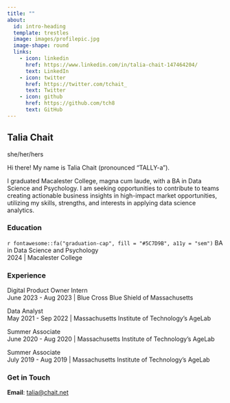 ```yaml
---
title: ""
about:
  id: intro-heading
  template: trestles
  image: images/profilepic.jpg
  image-shape: round
  links:
    - icon: linkedin
      href: https://www.linkedin.com/in/talia-chait-147464204/ 
      text: LinkedIn
    - icon: twitter
      href: https://twitter.com/tchait_
      text: Twitter
    - icon: github
      href: https://github.com/tch8
      text: GitHub
---
```


::: {#intro-heading}
## **Talia Chait**

she/her/hers

Hi there! My name is Talia Chait (pronounced "TALLY-a").

I graduated Macalester College, magna cum laude, with a BA in Data Science and Psychology. I am seeking opportunities to contribute to teams creating actionable business insights in high-impact market opportunities, utilizing my skills, strengths, and interests in applying data science analytics.

### **Education**

`r fontawesome::fa("graduation-cap", fill = "#5C7D9B", a11y = "sem")` BA in Data Science and Psychology<br> 2024 \| Macalester College

### **Experience**

Digital Product Owner Intern<br> June 2023 - Aug 2023 \| Blue Cross Blue Shield of Massachusetts

Data Analyst<br> May 2021 - Sep 2022 \| Massachusetts Institute of Technology's AgeLab

Summer Associate<br> June 2020 - Aug 2020 \| Massachusetts Institute of Technology's AgeLab

Summer Associate<br> July 2019 - Aug 2019 \| Massachusetts Institute of Technology's AgeLab

:::
### **Get in Touch**
**Email**: <a href='mailto:talia@chait.net'>talia@chait.net</a>


